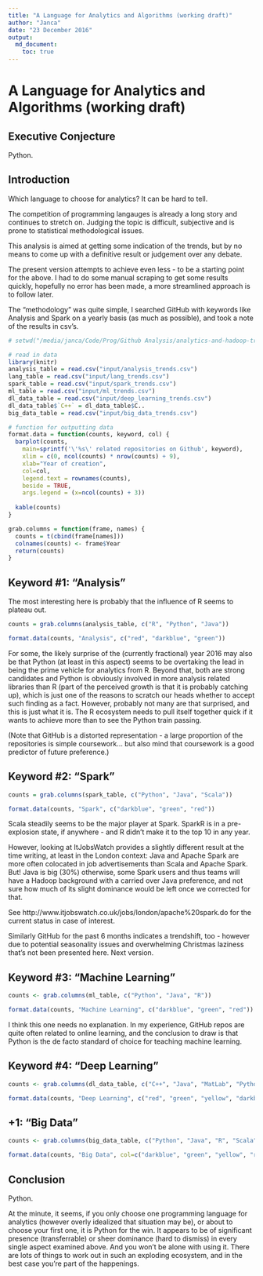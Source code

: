 ```yaml
---
title: "A Language for Analytics and Algorithms (working draft)"
author: "Janca"
date: "23 December 2016"
output:
  md_document:
    toc: true
---
```


# A Language for Analytics and Algorithms (working draft)

## Executive Conjecture

Python.

## Introduction

Which language to choose for analytics? It can be hard to tell.

The competition of programming langauges is already a long story and continues to stretch on.
Judging the topic is difficult, subjective and is prone to statistical methodological issues.

This analysis is aimed at getting some indication of the trends, but by no means to come up with a definitive result or judgement over any debate.

The present version attempts to achieve even less - to be a starting point for the 
above. I had to do some manual scraping to get some results quickly, hopefully no error has been made, a more streamlined approach is to follow later.

The "methodology" was quite simple, I searched GitHub with keywords like Analysis and Spark on a yearly basis (as much as possible), and took a note of the results in csv's.

```r

# setwd("/media/janca/Code/Prog/Github Analysis/analytics-and-hadoop-trends")

# read in data
library(knitr)
analysis_table = read.csv("input/analysis_trends.csv")
lang_table = read.csv("input/lang_trends.csv")
spark_table = read.csv("input/spark_trends.csv")
ml_table = read.csv("input/ml_trends.csv")
dl_data_table = read.csv("input/deep_learning_trends.csv")
dl_data_table$`C++` = dl_data_table$C..
big_data_table = read.csv("input/big_data_trends.csv")

# function for outputting data
format.data = function(counts, keyword, col) {
  barplot(counts, 
    main=sprintf('\'%s\' related repositories on Github', keyword),
    xlim = c(0, ncol(counts) * nrow(counts) + 9),
    xlab="Year of creation", 
    col=col,
   	legend.text = rownames(counts), 
    beside = TRUE,
    args.legend = (x=ncol(counts) + 3))
  
  kable(counts)
}

grab.columns = function(frame, names) {
  counts = t(cbind(frame[names]))
  colnames(counts) <- frame$Year
  return(counts)
}
```

## Keyword #1: "Analysis"

The most interesting here is probably that the influence of R seems to plateau out.

```r
counts = grab.columns(analysis_table, c("R", "Python", "Java"))

format.data(counts, "Analysis", c("red", "darkblue", "green"))
```

For some, the likely surprise of the (currently fractional) year 2016 may also be that Python (at least in this aspect) seems to be overtaking the lead in being the prime vehicle for analytics from R. Beyond that, both are strong candidates and Python is obviously involved in more analysis related libraries than R (part of the perceived growth is that it is probably catching up), which is just one of the reasons to scratch our heads whether to accept such finding as a fact. However, probably not many are that surprised, and this is just what it is. The R ecosystem needs to pull itself together quick if it wants to achieve more than to see the Python train passing.

(Note that GitHub is a distorted representation - a large proportion of the repositories is simple coursework... but also mind that coursework is a good predictor of future preference.)

## Keyword #2: "Spark"

```r
counts = grab.columns(spark_table, c("Python", "Java", "Scala"))

format.data(counts, "Spark", c("darkblue", "green", "red"))
```

Scala steadily seems to be the major player at Spark.
SparkR is in a pre-explosion state, if anywhere - and R didn't make it to the top 10 in any year.

However, looking at ItJobsWatch provides a slightly different result at the time writing, at least in the London context: Java and Apache Spark are more often colocated in job advertisements than Scala and Apache Spark. But! Java is big (30%) otherwise, some Spark users and thus teams will have a Hadoop background with a carried over Java preference, and not sure how much of its slight dominance would be left once we corrected for that.

See http://www.itjobswatch.co.uk/jobs/london/apache%20spark.do for the current status in case of interest.

Similarly GitHub for the past 6 months indicates a trendshift, too - however due to potential seasonality issues and overwhelming Christmas laziness that's not been presented here. Next version.


## Keyword #3: "Machine Learning"

```r
counts <- grab.columns(ml_table, c("Python", "Java", "R"))

format.data(counts, "Machine Learning", c("darkblue", "green", "red"))
```

I think this one needs no explanation. In my experience, GitHub repos are quite often related to online learning, and the conclusion to draw is that Python is the de facto standard of choice for teaching machine learning. 

## Keyword #4: "Deep Learning"

```r
counts <- grab.columns(dl_data_table, c("C++", "Java", "MatLab", "Python"))

format.data(counts, "Deep Learning", c("red", "green", "yellow", "darkblue"))
```


## +1: "Big Data"

```r
counts <- grab.columns(big_data_table, c("Python", "Java", "R", "Scala"))

format.data(counts, "Big Data", col=c("darkblue", "green", "yellow", "red"))
```

## Conclusion

Python.

At the minute, it seems, if you only choose one programming language for analytics (however overly idealized that situation may be), or about to choose your first one, it is Python for the win.
It appears to be of significant presence (transferrable) or sheer dominance (hard to dismiss) in every single aspect examined above.
And you won't be alone with using it.
There are lots of things to work out in such an exploding ecosystem, and in the best case you're part of the happenings.
